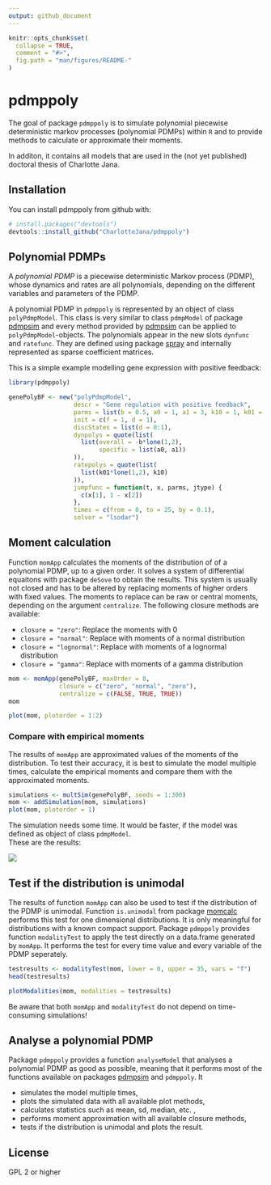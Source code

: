 ```yaml
---
output: github_document
---
```


<!-- README.md is generated from README.Rmd. Please edit that file -->

```r
knitr::opts_chunk$set(
  collapse = TRUE,
  comment = "#>",
  fig.path = "man/figures/README-"
)
```

# pdmppoly

The goal of package `pdmppoly` is to simulate polynomial piecewise 
deterministic markov processes (polynomial PDMPs) within `R` and to provide 
methods to calculate or approximate their moments.

In additon, it contains all models that are used in the (not yet published) 
doctoral thesis of Charlotte Jana.

## Installation

You can install pdmppoly from github with:

```r
# install.packages("devtools")
devtools::install_github("CharlotteJana/pdmppoly")
```

## Polynomial PDMPs

A *polynomial PDMP* is a piecewise deterministic Markov process (PDMP), whose
dynamics and rates are all polynomials, depending on the different variables
and parameters of the PDMP.

A polynomial PDMP in `pdmppoly` is represented by an object of class `polyPdmpModel`.
This class is very similar to class `pdmpModel` of package [pdmpsim](https://github.com/CharlotteJana/pdmpsim) and every method provided by [pdmpsim](https://github.com/CharlotteJana/pdmpsim) can be applied to `polyPdmpModel`-objects.
The polynomials appear in the new slots `dynfunc` and `ratefunc`. They are defined using package [spray](https://github.com/RobinHankin/spray.git) and internally represented as sparse coefficient matrices.

This is a simple example modelling gene expression with positive feedback:

```r
library(pdmppoly)
```

```r
genePolyBF <- new("polyPdmpModel",
                  descr = "Gene regulation with positive feedback",
                  parms = list(b = 0.5, a0 = 1, a1 = 3, k10 = 1, k01 = 0.5), 
                  init = c(f = 1, d = 1), 
                  discStates = list(d = 0:1),
                  dynpolys = quote(list(
                    list(overall = -b*lone(1,2),
                         specific = list(a0, a1))
                  )),
                  ratepolys = quote(list(  
                    list(k01*lone(1,2), k10)
                  )),
                  jumpfunc = function(t, x, parms, jtype) {
                    c(x[1], 1 - x[2])
                  }, 
                  times = c(from = 0, to = 25, by = 0.1), 
                  solver = "lsodar")

```

## Moment calculation

Function `momApp` calculates the moments of the distribution of of a polynomial PDMP, 
up to a given order. It solves a system of  differential equaitons with 
package `deSove` to obtain the results. This system is usually not closed
and has to be altered by replacing moments of higher orders with fixed values. 
The moments to replace can be raw or central moments, depending on the argument
`centralize`. The following closure methods are available:

* `closure = "zero"`: Replace the moments with 0
* `closure = "normal"`: Replace with moments of a normal distribution
* `closure = "lognormal"`: Replace with moments of a lognormal distribution
* `closure = "gamma"`: Replace with moments of a gamma distribution

```r
mom <- momApp(genePolyBF, maxOrder = 8,
              closure = c("zero", "normal", "zero"), 
              centralize = c(FALSE, TRUE, TRUE))
mom
```

```r
plot(mom, plotorder = 1:2)
```

### Compare with empirical moments

The results of `momApp` are approximated values of the moments of the distribution.
To test their accuracy, it is best to simulate the model multiple times, calculate the empirical moments and compare them with the approximated moments.

```r
simulations <- multSim(genePolyBF, seeds = 1:300)
mom <- addSimulation(mom, simulations)
plot(mom, plotorder = 1)
```

The simulation needs some time. It would be faster, if the model was defined
as object of class `pdmpModel`.  
These are the results:

![](https://raw.githubusercontent.com/CharlotteJana/pdmppoly/master/man/figures/compareMoments.png)

## Test if the distribution is unimodal

The results of function `momApp` can also be used to test if the distribution of the PDMP
is unimodal. Function `is.unimodal` from package [momcalc](https://github.com/CharlotteJana/momcalc) performs this test for
one dimensional distributions. It is only meaningful for distributions with a known compact support. Package `pdmppoly` provides function `modalityTest` to apply the test directly on a data.frame generated by `momApp`. It performs the test for every time value and every variable of the PDMP seperately.

```r
testresults <- modalityTest(mom, lower = 0, upper = 35, vars = "f")
head(testresults)
```

```r
plotModalities(mom, modalities = testresults)
```

Be aware that both `momApp` and `modalityTest` do not depend on time-consuming simulations!

## Analyse a polynomial PDMP 

Package `pdmppoly` provides a function `analyseModel` that analyses a polynomial PDMP as good as possible, meaning that it performs most of the functions available on packages [pdmpsim](https://github.com/CharlotteJana/pdmpsim) and `pdmppoly`. It

* simulates the model multiple times,
* plots the simulated data with all available plot methods,
* calculates statistics such as mean, sd, median, etc. ,
* performs moment approximation with all available closure methods,
* tests if the distribution is unimodal and plots the result.

## License

GPL 2 or higher